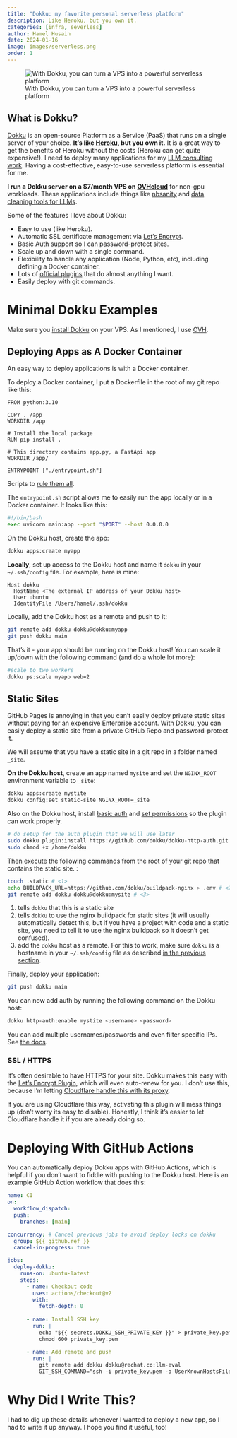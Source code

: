 ```yaml
---
title: "Dokku: my favorite personal serverless platform"
description: Like Heroku, but you own it.
categories: [infra, severless]
author: Hamel Husain
date: 2024-01-16
image: images/serverless.png
order: 1
---
```


![With Dokku, you can turn a VPS into a powerful serverless platform](images/serverless.png)

## What is Dokku?

[Dokku](https://dokku.com/) is an open-source Platform as a Service (PaaS) that runs on a single server of your choice. **It's like [Heroku](https://www.heroku.com/), but you own it.** It is a great way to get the benefits of Heroku without the costs (Heroku can get quite expensive!). I need to deploy many applications for my [LLM consulting work](https://parlance-labs.com/).  Having a cost-effective, easy-to-use serverless platform is essential for me.

**I run a Dokku server on a $7/month VPS on [OVHcloud](https://us.ovhcloud.com/)** for non-gpu workloads.  These applications include things like [nbsanity](https://nbsanity.com/) and [data cleaning tools for LLMs](https://langfree.parlance-labs.com/tutorials/shiny.html#run-the-shiny-app-locally). 

Some of the features I love about Dokku:

- Easy to use (like Heroku).
- Automatic SSL certificate management via [Let's Encrypt](https://letsencrypt.org/).
- Basic Auth support so I can password-protect sites.
- Scale up and down with a single command.
- Flexibility to handle any application (Node, Python, etc), including defining a Docker container.
- Lots of [official plugins](https://dokku.com/docs/community/plugins/?h=plugins#official-plugins) that do almost anything I want.
- Easily deploy with git commands.

# Minimal Dokku Examples

Make sure you [install Dokku](https://dokku.com/docs/getting-started/installation/) on your VPS.  As I mentioned, I use [OVH](https://us.ovhcloud.com/).

## Deploying Apps as A Docker Container

An easy way to deploy applications is with a Docker container.

To deploy a Docker container, I put a Dockerfile in the root of my git repo like this:

```.dockerfile
FROM python:3.10

COPY . /app
WORKDIR /app

# Install the local package
RUN pip install .

# This directory contains app.py, a FastApi app
WORKDIR /app/

ENTRYPOINT ["./entrypoint.sh"]
```

:::{.callout-tip}

Scripts to [rule them all](https://github.com/github/scripts-to-rule-them-all).

The `entrypoint.sh` script allows me to easily run the app locally or in a Docker container.  It looks like this:

```.bash
#!/bin/bash
exec uvicorn main:app --port "$PORT" --host 0.0.0.0
```

::::

On the Dokku host, create the app:

```bash
dokku apps:create myapp
```

**Locally**, set up access to the Dokku host and name it `dokku` in your `~/.ssh/config` file.  For example, here is mine:

```
Host dokku
  HostName <The external IP address of your Dokku host>
  User ubuntu
  IdentityFile /Users/hamel/.ssh/dokku
```

Locally, add the Dokku host as a remote and push to it:

```bash
git remote add dokku dokku@dokku:myapp
git push dokku main
```

That's it - your app should be running on the Dokku host!  You can scale it up/down with the following command (and do a whole lot more):

```bash
#scale to two workers
dokku ps:scale myapp web=2
```

## Static Sites

GitHub Pages is annoying in that you can't easily deploy private static sites without paying for an expensive Enterprise account.  With Dokku, you can easily deploy a static site from a private GitHub Repo and password-protect it.

We will assume that you have a static site in a git repo in a folder named `_site`.

**On the Dokku host**, create an app named `mysite` and set the `NGINX_ROOT` environment variable to `_site`:

```bash
dokku apps:create mystite
dokku config:set static-site NGINX_ROOT=_site
```

Also on the Dokku host, install [basic auth](https://github.com/dokku/dokku-http-auth) and [set permissions](https://github.com/dokku/dokku-http-auth/issues/15#issuecomment-1637058437) so the plugin can work properly.

```bash
# do setup for the auth plugin that we will use later
sudo dokku plugin:install https://github.com/dokku/dokku-http-auth.git
sudo chmod +x /home/dokku
```

Then execute the following commands from the root of your git repo that contains the static site. :

```bash
touch .static # <1> 
echo BUILDPACK_URL=https://github.com/dokku/buildpack-nginx > .env # <2>
git remote add dokku dokku@dokku:mysite # <3>
```
1. tells `dokku` that this is a static site
2. tells `dokku` to use the nginx buildpack for static sites (it will usually automatically detect this, but if you have a project with code and a static site, you need to tell it to use the nginx buildpack so it doesn't get confused).
3. add the `dokku` host as a remote.  For this to work, make sure `dokku` is a hostname in your `~/.ssh/config` file as described [in the previous section](#deploying-apps-as-a-docker-container).

Finally, deploy your application:

```bash
git push dokku main
```

You can now add auth by running the following command on the Dokku host:

```bash 
dokku http-auth:enable mystite <username> <password>
```

:::{.callout-note}

You can add multiple usernames/passwords and even filter specific IPs.  See [the docs](https://github.com/dokku/dokku-http-auth).

:::

:::{.callout-tip}

### SSL / HTTPS

It's often desirable to have HTTPS for your site.  Dokku makes this easy with the [Let's Encrypt Plugin](https://github.com/dokku/dokku-letsencrypt), which will even auto-renew for you.  I don't use this, because I'm letting [Cloudflare handle this with its proxy](https://developers.cloudflare.com/dns/manage-dns-records/reference/proxied-dns-records/). 

If you are using Cloudflare this way, activating this plugin will mess things up (don't worry its easy to disable).  Honestly, I think it's easier to let Cloudflare handle it if you are already doing so.

:::



# Deploying With GitHub Actions

You can automatically deploy Dokku apps with GitHub Actions, which is helpful if you don't want to fiddle with pushing to the Dokku host.  Here is an example GitHub Action workflow that does this:

```.yaml
name: CI
on:
  workflow_dispatch:
  push:
    branches: [main]

concurrency: # Cancel previous jobs to avoid deploy locks on dokku
  group: ${{ github.ref }}
  cancel-in-progress: true

jobs:
  deploy-dokku:
    runs-on: ubuntu-latest
    steps:
      - name: Checkout code
        uses: actions/checkout@v2
        with:
          fetch-depth: 0
      
      - name: Install SSH key
        run: |
          echo "${{ secrets.DOKKU_SSH_PRIVATE_KEY }}" > private_key.pem
          chmod 600 private_key.pem

      - name: Add remote and push
        run: |
          git remote add dokku dokku@rechat.co:llm-eval
          GIT_SSH_COMMAND="ssh -i private_key.pem -o UserKnownHostsFile=/dev/null -o StrictHostKeyChecking=no" git push dokku main -f
```

# Why Did I Write This?

I had to dig up these details whenever I wanted to deploy a new app, so I had to write it up anyway.  I hope you find it useful, too!

